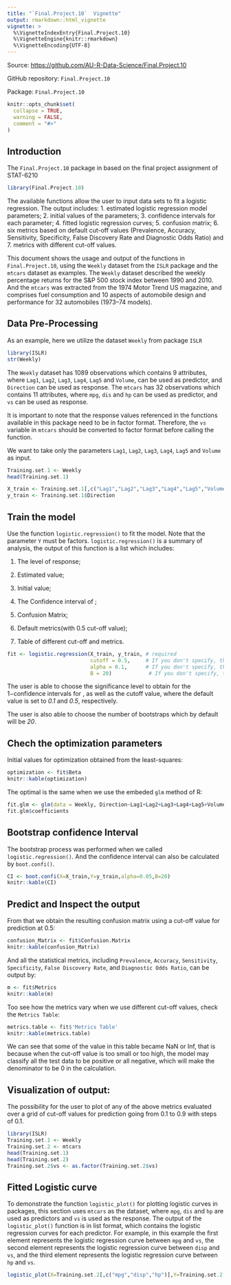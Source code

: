 ```yaml
---
title: "`Final.Project.10`  Vignette"
output: rmarkdown::html_vignette
vignette: >
  %\VignetteIndexEntry{Final.Project.10}
  %\VignetteEngine{knitr::rmarkdown}
  %\VignetteEncoding{UTF-8}
---
```


Source: <https://github.com/AU-R-Data-Science/Final.Project.10>

GitHub repository: `Final.Project.10`

Package: `Final.Project.10`

```r
knitr::opts_chunk$set(
  collapse = TRUE,
  warning = FALSE,
  comment = "#>"
)
```

## Introduction

The `Final.Project.10` package in based on the final project assignment of STAT-6210

```r
library(Final.Project.10)
```

The available functions allow the user to input data sets to fit a logistic regression. The output includes: 1. estimated logistic regression model parameters; 2. initial values of the parameters; 3. confidence intervals for each parameter; 4. fitted logistic regression curves; 5. confusion matrix; 6. six metrics based on default cut-off values (Prevalence, Accuracy, Sensitivity, Specificity, False Discovery Rate and Diagnostic Odds Ratio) and 7. metrics with different cut-off values.

This document shows the usage and output of the functions in `Final.Project.10`, using the `Weekly` dataset from the `ISLR` package and the `mtcars` dataset as examples. The `Weekly` dataset described the weekly percentage returns for the S&P 500 stock index between 1990 and 2010. And the `mtcars` was extracted from the 1974 Motor Trend US magazine, and comprises fuel consumption and 10 aspects of automobile design and performance for 32 automobiles (1973--74 models).

## Data Pre-Processing

As an example, here we utilize the dataset `Weekly` from package `ISLR`

```r
library(ISLR)
str(Weekly)
```

The `Weekly` dataset has 1089 observations which contains 9 attributes, where `Lag1`, `Lag2`, `Lag3`, `Lag4`, `Lag5` and `Volume`, can be used as predictor, and `Direction` can be used as response. The `mtcars` has 32 observations which contains 11 attributes, where `mpg`, `dis` and `hp` can be used as predictor, and `vs` can be used as response.

It is important to note that the response values referenced in the functions available in this package need to be in factor format. Therefore, the `vs` variable in `mtcars` should be converted to factor format before calling the function.

We want to take only the parameters `Lag1`, `Lag2`, `Lag3`, `Lag4`, `Lag5` and `Volume` as input.

```r
Training.set.1 <- Weekly
head(Training.set.1)
```

```r
X_train <- Training.set.1[,c("Lag1","Lag2","Lag3","Lag4","Lag5","Volume")]
y_train <- Training.set.1$Direction
```

## Train the model

Use the function `logistic.regression()` to fit the model. Note that the parameter `Y` must be factors. `logistic.regression()` is a summary of analysis, the output of this function is a list which includes:

1.  The level of response;

2.  Estimated \Beta value;

3.  Initial \Beta value;

4.  The Confidence interval of \Beta;

5.  Confusion Matrix;

6.  Default metrics(with 0.5 cut-off value);

7.  Table of different cut-off and metrics.

```r
fit <- logistic.regression(X_train, y_train, # required
                           cutoff = 0.5,     # If you don't specify, the default will be 0.5
                           alpha = 0.1,      # If you don't specify, the default will be 0.1
                           B = 20)            # If you don't specify, the default will be 20
```

The user is able to choose the significance level \alpha to obtain for the 1−\alpha confidence intervals for \beta, as well as the cutoff value, where the default value is set to *0.1* and *0.5*, respectively.

The user is also able to choose the number of bootstraps which by default will be *20*.

## Chech the optimization parameters

Initial values for optimization obtained from the least-squares:

```r
optimization <- fit$Beta
knitr::kable(optimization)
```

The optimal \Beta is the same when we use the embeded `glm` method of R:

```r
fit.glm <- glm(data = Weekly, Direction~Lag1+Lag2+Lag3+Lag4+Lag5+Volume, family = binomial)
fit.glm$coefficients
```

## Bootstrap confidence Interval

The bootstrap process was performed when we called `logistic.regression()`.
And the confidence interval can also be calculated by `boot.confi()`.
```r
CI <- boot.confi(X=X_train,Y=y_train,alpha=0.05,B=20)
knitr::kable(CI)
```

## Predict and Inspect the output
From that we obtain the resulting confusion matrix using a cut-off value for prediction at 0.5:

```r
confusion_Matrix <- fit$Confusion.Matrix
knitr::kable(confusion_Matrix)
```

And all the statistical metrics, including `Prevalence`, `Accuracy`, `Sensitivity`, `Specificity`, `False Discovery Rate`, and `Diagnostic Odds Ratio`, can be output by:

```r
m <- fit$Metrics
knitr::kable(m)
```

Too see how the metrics vary when we use different cut-off values, check the `Metrics Table`:

```r
metrics.table <- fit$'Metrics Table'
knitr::kable(metrics.table)
```

We can see that some of the value in this table became NaN or Inf, that is because when the cut-off value is too small or too high, the model may classify all the test data to be positive or all negative, which will make the denominator to be 0 in the calculation.

## Visualization of output:

The possibility for the user to plot of any of the above metrics evaluated over a grid of cut-off values for prediction going from 0.1 to 0.9 with steps of 0.1.

```r
library(ISLR)
Training.set.1 <- Weekly
Training.set.2 <- mtcars
head(Training.set.1)
head(Training.set.2)
Training.set.2$vs <- as.factor(Training.set.2$vs)
```

## Fitted Logistic curve

To demonstrate the function `logistic_plot()` for plotting logistic curves in packages, this section uses `mtcars` as the dataset, where `mpg`, `dis` and `hp` are used as predictors and `vs` is used as the response. The output of the `logistic_plot()` function is in list format, which contains the logistic regression curves for each predictor. For example, in this example the first element represents the logistic regression curve between `mpg` and `vs`, the second element represents the logistic regression curve between `disp` and `vs`, and the third element represents the logistic regression curve between `hp` and `vs`.

```r
logistic_plot(X=Training.set.2[,c("mpg","disp","hp")],Y=Training.set.2[,"vs"])
```
